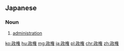==Japanese==
{{ja-kanjitab|せい|けん|yomi=on}}

===Noun===
{{ja-noun|せいけん}}

# {{lb|ja|politics|sort=せいけん}} [[administration]]
#: {{ja-usex|'''政権'''が崩壊した。|'''せいけん''' が ほうかい した。|The administration collapsed.}}

[[ko:政権]]
[[hu:政権]]
[[mg:政権]]
[[ja:政権]]
[[pl:政権]]
[[chr:政権]]
[[zh:政権]]